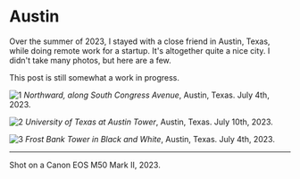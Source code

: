 # Austin

Over the summer of 2023, I stayed with a close friend in Austin, Texas, while doing remote work for a startup. It's altogether quite a nice city. I didn't take many photos, but here are a few.

This post is still somewhat a work in progress.

![1](/photos/austin/IMG_1.jpg)
_Northward, along South Congress Avenue_, Austin, Texas. July 4th, 2023.

![2](/photos/austin/IMG_3.jpg)
_University of Texas at Austin Tower_, Austin, Texas. July 10th, 2023.

![3](/photos/austin/IMG_2.jpg)
_Frost Bank Tower in Black and White_, Austin, Texas. July 4th, 2023.

---

Shot on a Canon EOS M50 Mark II, 2023.
